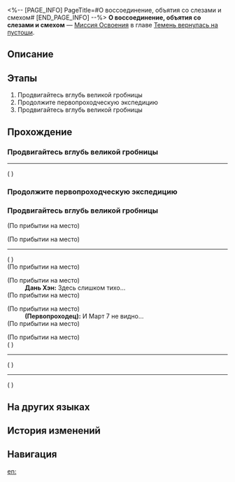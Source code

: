 <%-- [PAGE_INFO]
PageTitle=#О воссоединение, объятия со слезами и смехом#
[END_PAGE_INFO] --%>
{{Дополнить|Диалоги.}}
{{Миссия Инфобокс
|id              = 1043660
|Название        = 
|Изображение     = Миссия О воссоединение, объятия со слезами и смехом.png
|Тип             = Миссия Освоения
|Событие         = 
|Глава           = Темень вернулась на пустоши
|Условия         = Завершена [[Миссия Освоения]] «[[О великая гробница, скрывающая тайну перерождения]]»
|Персонажи       = Дань Хэн; Первопроходец
|СтартЛокация    = [[Амфореус]] — [[Вселенская матрица: Гробница безымянного титана]]
|Мир             = Амфореус
|Предыдущая      = О великая гробница, скрывающая тайну перерождения
|Следующая       = О боги, спойте пеан воскресающей земли
|Награды         = Опыт Освоения*400; Звёздный нефрит*50; Путеводитель путешественника*4; Очищенный эфир*4; Беспорядочная амброзия*160; Кредиты*50 000
}}
'''О воссоединение, объятия со слезами и смехом''' — [[Миссия Освоения]] в главе [[Темень вернулась на пустоши]].

==Описание==
{{Описание|Переговоры с Теменью не идут гладко. В решающий момент камера Март 7 затаскивает Темень в лабиринт воспоминаний Элизии Эйдес. Март удаётся лично поговорить с Теменью. Темень выбирает уснуть, чтобы Март 7 могла пробудиться и вновь воссоединиться с вами.}}

==Этапы==
# Продвигайтесь вглубь великой гробницы
# Продолжите первопроходческую экспедицию
# Продвигайтесь вглубь великой гробницы

==Прохождение==
{{Дополнить}}
===Продвигайтесь вглубь великой гробницы===
{{Описание миссии|тип=Миссия Освоения|локация=Вселенская матрица: Гробница безымянного титана|''«Я прощаюсь с этим прекрасным миром лишь ради встречи с тобой в воспоминаниях так, как я того хочу».''<br />''«В древней ряби ты увидишь оставленный мною след».''<br />''«У меня не было иной судьбы, кроме той, что в воспоминаниях».''<br />''«Так что вспоминай меня с "любовью", как в той вечной сноске во всех выцветших эпосах».''<br />''«А теперь открой книгу...»''<br /><br />''«Я буду ждать тебя в прошлом».''}}
{{Диалог Начало}}
----
;({{tx|Unknown performance}}<!--Error: ENOENT: no such file or directory, open 'R:\Utils\HSR\3.6\Story\Discussion\Mission\1043660\DS104366000.json'-->)
{{Диалог Конец}}

===Продолжите первопроходческую экспедицию===
{{Описание миссии|тип=Миссия Освоения|локация=Вселенская матрица: Гробница безымянного титана|Что будет с Март... Кто же там сидит? Март или Темень?}}
{{Диалог Начало}}
{{Диалог Конец}}

===Продвигайтесь вглубь великой гробницы===
{{Описание миссии|тип=Миссия Освоения|локация=Вселенская матрица: Гробница безымянного титана|''«Я прощаюсь с этим прекрасным миром лишь ради встречи с тобой в воспоминаниях так, как я того хочу».''<br />''«В древней ряби ты увидишь оставленный мною след».''<br />''«У меня не было иной судьбы, кроме той, что в воспоминаниях».''<br />''«Так что вспоминай меня с "любовью", как в той вечной сноске во всех выцветших эпосах».''<br />''«А теперь открой книгу...»''<br /><br />''«Я буду ждать тебя в прошлом».''}}
{{Диалог Начало}}
;(По прибытии на место)

;(По прибытии на место)
<!--Unknown TalkSentence: 146601401-->
<!--Unknown TalkSentence: 146601402-->
<!--Unknown TalkSentence: 146601403-->
----
;({{tx|Unknown performance}}<!--Error: ENOENT: no such file or directory, open 'R:\Utils\HSR\3.6\Story\Discussion\Mission\1043660\DS104366011.json'-->)
;(По прибытии на место)

;(По прибытии на место)
:'''Дань Хэн:''' Здесь слишком тихо...
;(По прибытии на место)

;(По прибытии на место)
:'''(Первопроходец):''' И Март 7 не видно...
;(По прибытии на место)

;(По прибытии на место)
;({{tx|Unknown performance}}<!--Error: ENOENT: no such file or directory, open 'R:\Utils\HSR\3.6\Story\Mission\1043660\Story104366012.json'-->)
----
;({{tx|Unknown performance}}<!--Error: ENOENT: no such file or directory, open 'R:\Utils\HSR\3.6\Config\Level\Mission\1043660\Act\Act104366015.json'-->)
----
;({{tx|Unknown performance}}<!--Error: ENOENT: no such file or directory, open 'R:\Utils\HSR\3.6\Story\Discussion\Mission\1043660\DS104366013.json'-->)
{{Диалог Конец}}

==На других языках==
{{На других языках
|en   = Reunion, Promise of Tears and Smiles
|zhs  = 重逢啊，笑泪相拥的约定
|zht  = 重逢啊，笑淚相擁的約定
|ja   = 再会、笑顔と涙で会う約束
|ko   = 재회여, 웃음과 눈물이 함께하는 약속이구나
|es   = Reencuentro, una promesa de sonrisas y lágrimas
|fr   = Retrouvailles, promesse de larmes et de sourires
|ru   = О воссоединение, объятия со слезами и смехом
|th   = พบพานอีกครา สัญญาแห่งรอยยิ้มและน้ำตา
|vi   = Hỡi Trùng Phùng, Lời Hẹn Của Nụ Cười Và Nước Mắt
|de   = O Wiedersehen, ein Versprechen von Tränen und Lächeln
|id   = Reuni, Janji yang Diiringi Tawa dan Air Mata
|pt   = Reencontro, Promessa de Lágrimas e Sorrisos
}}

==История изменений==
{{История изменений|3.6}}

==Навигация==
{{Миссия Освоения Навбокс|Глава }}

[[en:]]
